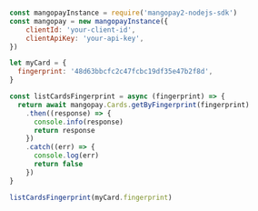   
```javascript NodeJS  

const mangopayInstance = require('mangopay2-nodejs-sdk')
const mangopay = new mangopayInstance({
    clientId: 'your-client-id',
    clientApiKey: 'your-api-key',
})

let myCard = {
  fingerprint: '48d63bbcfc2c47fcbc19df35e47b2f8d',
}

const listCardsFingerprint = async (fingerprint) => {
  return await mangopay.Cards.getByFingerprint(fingerprint)
    .then((response) => {
      console.info(response)
      return response
    })
    .catch((err) => {
      console.log(err)
      return false
    })
}

listCardsFingerprint(myCard.fingerprint)  
```